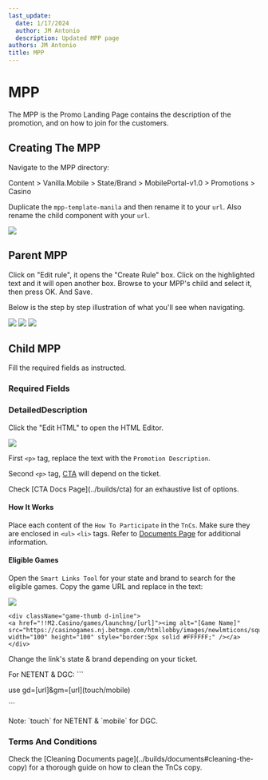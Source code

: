 ```yaml
---
last_update:
  date: 1/17/2024
  author: JM Antonio
  description: Updated MPP page
authors: JM Antonio
title: MPP
---
```


# MPP

The MPP is the Promo Landing Page contains the description of the promotion, and on how to join for the customers.

## Creating The MPP

Navigate to the MPP directory:

<Admonition type="info" title="Sitecore Path">
  Content > Vanilla.Mobile > State/Brand > MobilePortal-v1.0 > Promotions > Casino
</Admonition>

Duplicate the `mpp-template-manila` and then rename it to your `url`. Also rename the child component with your `url`.

<img src="/img/builds/mpp/mpp_template.png" />

## Parent MPP

Click on "Edit rule", it opens the "Create Rule" box. Click on the highlighted text and it will open another box. Browse to your MPP's child and select it, then press OK. And Save.

Below is the step by step illustration of what you'll see when navigating.

<img src="/img/builds/mpp/mpp_parent.png" />

<img className="w-[500]" src="/img/builds/mpp/mpp_rule.png" />

<img className="w-[500]" src="/img/builds/mpp/mpp_browse.png" />

## Child MPP

Fill the required fields as instructed.

### Required Fields

<TinaTable />

### DetailedDescription

Click the "Edit HTML" to open the HTML Editor.

<img className="w-[500] mb-4" src="/img/builds/mpp/mpp_desc.png" />

First `<p>` tag, replace the text with the `Promotion Description`.

Second `<p>` tag, [CTA](../builds/cta) will depend on the ticket.

<Admonition type="info" title="CTA">
  Check [CTA Docs Page](../builds/cta) for an exhaustive list of options.
</Admonition>

#### How It Works

Place each content of the `How To Participate` in the `TnCs`. Make sure they are enclosed in `<ul>` `<li>` tags. Refer to [Documents Page](../builds/documents) for additional information.

#### Eligible Games

Open the `Smart Links Tool` for your state and brand to search for the eligible games. Copy the game URL and replace in the text:

<img src="/img/builds/mpp/mpp_games.png" className="mb-4" />

```
<div className="game-thumb d-inline">
<a href="!!M2.Casino/games/launchng/[url]"><img alt="[Game Name]" src="https://casinogames.nj.betmgm.com/htmllobby/images/newlmticons/square/[url].jpg" width="100" height="100" style="border:5px solid #FFFFFF;" /></a>
</div>
```

<Admonition type="note" title="Updating Game Tile">
  Change the link's state & brand depending on your ticket.

  For NETENT & DGC: \`\`\`

  use gd=\[url]\&gm=\[url]\(touch/mobile)

  \`\`\`

  Note: \`touch\` for NETENT & \`mobile\` for DGC.
</Admonition>

### Terms And Conditions

<Admonition type="note" title="Note">
  Check the [Cleaning Documents page](../builds/documents#cleaning-the-copy) for a thorough guide on how to clean the TnCs copy.
</Admonition>

